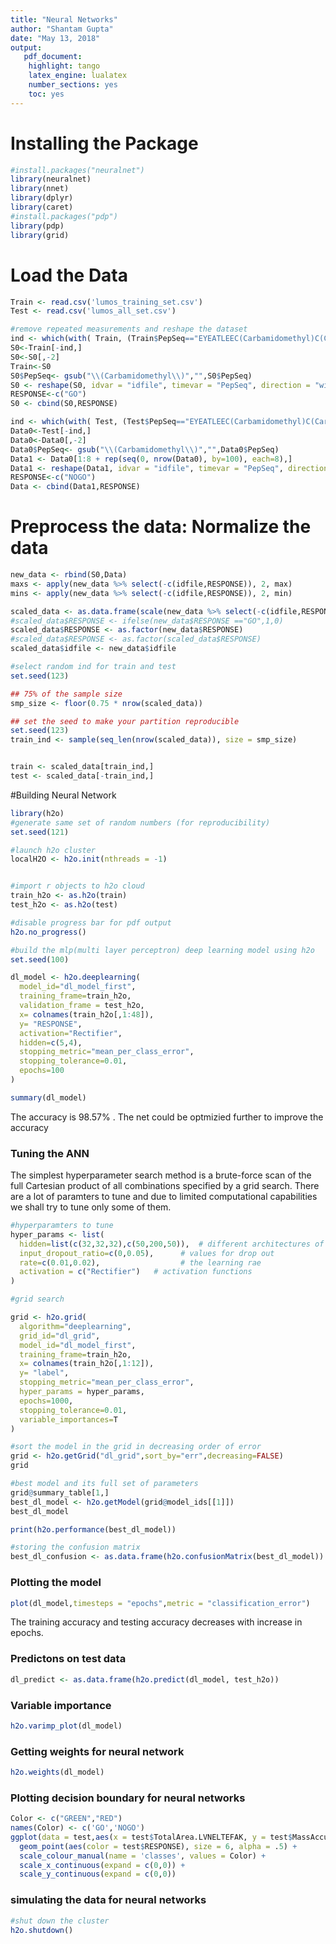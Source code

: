 ```yaml
---
title: "Neural Networks"
author: "Shantam Gupta"
date: "May 13, 2018"
output:
   pdf_document:
    highlight: tango
    latex_engine: lualatex
    number_sections: yes
    toc: yes
---
```


# Installing the Package
```r
#install.packages("neuralnet")
library(neuralnet)
library(nnet)
library(dplyr)
library(caret)
#install.packages("pdp")
library(pdp)
library(grid)
```

# Load the Data 
```r
Train <- read.csv('lumos_training_set.csv')
Test <- read.csv('lumos_all_set.csv')

#remove repeated measurements and reshape the dataset
ind <- which(with( Train, (Train$PepSeq=="EYEATLEEC(Carbamidomethyl)C(Carbamidomethyl)AK" | Train$PepSeq=="TC(Carbamidomethyl)VADESHAGC(Carbamidomethyl)EK") ))
S0<-Train[-ind,]
S0<-S0[,-2]
Train<-S0
S0$PepSeq<- gsub("\\(Carbamidomethyl\\)","",S0$PepSeq)
S0 <- reshape(S0, idvar = "idfile", timevar = "PepSeq", direction = "wide")
RESPONSE<-c("GO")
S0 <- cbind(S0,RESPONSE)

ind <- which(with( Test, (Test$PepSeq=="EYEATLEEC(Carbamidomethyl)C(Carbamidomethyl)AK" | Test$PepSeq=="TC(Carbamidomethyl)VADESHAGC(Carbamidomethyl)EK") ))
Data0<-Test[-ind,]
Data0<-Data0[,-2]
Data0$PepSeq<- gsub("\\(Carbamidomethyl\\)","",Data0$PepSeq)
Data1 <- Data0[1:8 + rep(seq(0, nrow(Data0), by=100), each=8),]
Data1 <- reshape(Data1, idvar = "idfile", timevar = "PepSeq", direction = "wide")# all no gos
RESPONSE<-c("NOGO")
Data <- cbind(Data1,RESPONSE)
```

# Preprocess the data: Normalize the data
```r
new_data <- rbind(S0,Data)
maxs <- apply(new_data %>% select(-c(idfile,RESPONSE)), 2, max) 
mins <- apply(new_data %>% select(-c(idfile,RESPONSE)), 2, min)

scaled_data <- as.data.frame(scale(new_data %>% select(-c(idfile,RESPONSE)), center = mins, scale = maxs - mins))
#scaled_data$RESPONSE <- ifelse(new_data$RESPONSE =="GO",1,0)
scaled_data$RESPONSE <- as.factor(new_data$RESPONSE)
#scaled_data$RESPONSE <- as.factor(scaled_data$RESPONSE)
scaled_data$idfile <- new_data$idfile

#select random ind for train and test 
set.seed(123)

## 75% of the sample size
smp_size <- floor(0.75 * nrow(scaled_data))

## set the seed to make your partition reproducible
set.seed(123)
train_ind <- sample(seq_len(nrow(scaled_data)), size = smp_size)


train <- scaled_data[train_ind,]
test <- scaled_data[-train_ind,]
```

#Building Neural Network

```r
library(h2o)
#generate same set of random numbers (for reproducibility)
set.seed(121)

#launch h2o cluster
localH2O <- h2o.init(nthreads = -1)


#import r objects to h2o cloud
train_h2o <- as.h2o(train)
test_h2o <- as.h2o(test)
```

```r
#disable progress bar for pdf output
h2o.no_progress()
```

```r
#build the mlp(multi layer perceptron) deep learning model using h2o
set.seed(100)

dl_model <- h2o.deeplearning(
  model_id="dl_model_first", 
  training_frame=train_h2o, 
  validation_frame = test_h2o,
  x= colnames(train_h2o[,1:48]),
  y= "RESPONSE",
  activation="Rectifier",  
  hidden=c(5,4), 
  stopping_metric="mean_per_class_error",
  stopping_tolerance=0.01,
  epochs=100        
)
```

```r
summary(dl_model)
```
The accuracy is 98.57% . The net could be optmizied further to improve the accuracy 

### Tuning the ANN
The simplest hyperparameter search method is a brute-force scan of the full Cartesian product of all combinations specified by a grid search. There are a lot of paramters to tune and due to limited computational capabilities we shall try to tune only some of them.
```r
#hyperparamters to tune 
hyper_params <- list(
  hidden=list(c(32,32,32),c(50,200,50)),  # different architectures of hidden layer
  input_dropout_ratio=c(0,0.05),      # values for drop out
  rate=c(0.01,0.02),                  # the learning rae
  activation = c("Rectifier")   # activation functions
)

#grid search

grid <- h2o.grid(
  algorithm="deeplearning",
  grid_id="dl_grid",
  model_id="dl_model_first", 
  training_frame=train_h2o, 
  x= colnames(train_h2o[,1:12]),
  y= "label",
  stopping_metric="mean_per_class_error",
  hyper_params = hyper_params,
  epochs=1000,   
  stopping_tolerance=0.01,
  variable_importances=T    
)
```

```r
#sort the model in the grid in decreasing order of error 
grid <- h2o.getGrid("dl_grid",sort_by="err",decreasing=FALSE)
grid

#best model and its full set of parameters
grid@summary_table[1,]
best_dl_model <- h2o.getModel(grid@model_ids[[1]])
best_dl_model

print(h2o.performance(best_dl_model))

#storing the confusion matrix
best_dl_confusion <- as.data.frame(h2o.confusionMatrix(best_dl_model))

```

### Plotting  the model
```r
plot(dl_model,timesteps = "epochs",metric = "classification_error")
```

The training accuracy  and testing accuracy decreases with increase in epochs. 

### Predictons on test data
```r
dl_predict <- as.data.frame(h2o.predict(dl_model, test_h2o))
```

### Variable importance
```r
h2o.varimp_plot(dl_model)
```

### Getting weights for neural network
```r
h2o.weights(dl_model)
```

### Plotting decision boundary for neural networks 

```r
Color <- c("GREEN","RED")
names(Color) <- c('GO','NOGO')
ggplot(data = test,aes(x = test$TotalArea.LVNELTEFAK, y = test$MassAccu.HLVDEPQNLIK)) + 
  geom_point(aes(color = test$RESPONSE), size = 6, alpha = .5) +
  scale_colour_manual(name = 'classes', values = Color) +
  scale_x_continuous(expand = c(0,0)) +
  scale_y_continuous(expand = c(0,0))
```



### simulating the data for neural networks 
```r
#shut down the cluster
h2o.shutdown() 
```



